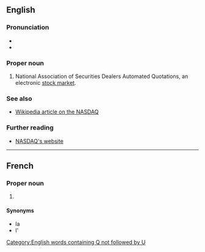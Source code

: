 ==English==

===Pronunciation===
* {{IPA|/ˈnæzdæk/|lang=en}}
* {{audio|En-us-NASDAQ.ogg|Audio (US)|lang=en}}

===Proper noun===
{{en-proper noun}}

# National Association of Securities Dealers Automated Quotations, an electronic [[stock market]].

===See also===
* [[w:NASDAQ|Wikipedia article on the NASDAQ]]

===Further reading===
* [http://www.nasdaq.com NASDAQ's website]

[[Category:English words containing Q not followed by U]]

----

==French==

===Proper noun===
{{fr-proper noun|m}}

# {{l|en|NASDAQ}}

====Synonyms====
* la {{l|fr|Bourse électronique}}
* l'{{l|fr|indice composite}}